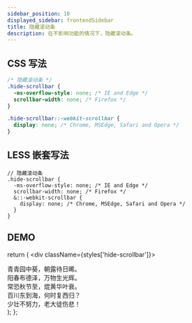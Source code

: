 ```yaml
---
sidebar_position: 10
displayed_sidebar: frontendSidebar
title: 隐藏滚动条
description: 在不影响功能的情况下，隐藏滚动条。
---
```


<Author count={400} publish="2023-4-18 23:35:00" update="2023-5-31 17:12:32" />

## CSS 写法

```css
/* 隐藏滚动条 */
.hide-scrollbar {
  -ms-overflow-style: none; /* IE and Edge */
  scrollbar-width: none; /* Firefox */
}

.hide-scrollbar::-webkit-scrollbar {
  display: none; /* Chrome, MSEdge, Safari and Opera */
}
```

## LESS 嵌套写法

```less
// 隐藏滚动条
.hide-scrollbar {
  -ms-overflow-style: none; /* IE and Edge */
  scrollbar-width: none; /* Firefox */
  &::-webkit-scrollbar {
    display: none; /* Chrome, MSEdge, Safari and Opera */
  }
}
```

## DEMO


  return (
    <div className={styles['hide-scrollbar']}>
      <div>青青园中葵，朝露待日晞。</div>
      <div>阳春布德泽，万物生光辉。</div>
      <div>常恐秋节至，焜黄华叶衰。</div>
      <div>百川东到海，何时复西归？</div>
      <div>少壮不努力，老大徒伤悲！</div>
    </div>
  );
};

<HideScrollbar />
